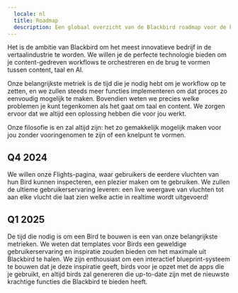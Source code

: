 ```yaml
---
  locale: nl
  title: Roadmap
  description: Een globaal overzicht van de Blackbird roadmap voor de komende periode
---
```



Het is de ambitie van Blackbird om het meest innovatieve bedrijf in de vertaalindustrie te worden. We willen je de perfecte technologie bieden om je content-gedreven workflows te orchestreren en de brug te vormen tussen content, taal en AI.

Onze belangrijkste metriek is de tijd die je nodig hebt om je workflow op te zetten, en we zullen steeds meer functies implementeren om dat proces zo eenvoudig mogelijk te maken.
Bovendien weten we precies welke problemen je kunt tegenkomen als het gaat om taal en content. We zorgen ervoor dat we altijd een oplossing hebben die voor jou werkt.

Onze filosofie is en zal altijd zijn: het zo gemakkelijk mogelijk maken voor jou zonder vooringenomen te zijn of een knelpunt te vormen.

## Q4 2024

<Card title="Flight page rework" icon="rocket">
  We willen onze Flights-pagina, waar gebruikers de eerdere vluchten van hun Bird kunnen inspecteren, een plezier maken om te gebruiken. We zullen de ultieme gebruikerservaring leveren: een live weergave van vluchten tot aan elke vlucht die laat zien welke actie in realtime wordt uitgevoerd!
</Card>

## Q1 2025

<Card title="Easy Bird creation (or Blueprints)" icon="sun">
  De tijd die nodig is om een Bird te bouwen is een van onze belangrijkste metrieken. We weten dat templates voor Birds een geweldige gebruikerservaring en inspiratie zouden bieden om het maximale uit Blackbird te halen.
  We zijn enthousiast om een interactief blueprint-systeem te bouwen dat je deze inspiratie geeft, birds voor je opzet met de apps die je gebruikt, en altijd birds zal genereren die up-to-date zijn met de nieuwste krachtige functies die Blackbird te bieden heeft.
</Card>
